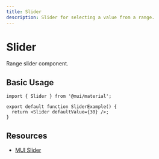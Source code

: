 ```yaml
---
title: Slider
description: Slider for selecting a value from a range.
---
```


# Slider

Range slider component.

## Basic Usage

```tsx
import { Slider } from '@mui/material';

export default function SliderExample() {
  return <Slider defaultValue={30} />;
}
```

## Resources

- [MUI Slider](https://mui.com/material-ui/react-slider/)
